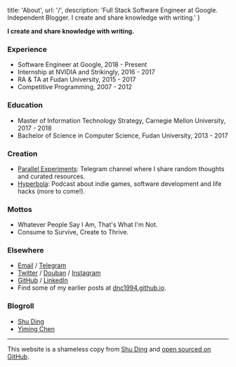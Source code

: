 
  title: 'About',
  url: '/',
  description: 'Full Stack Software Engineer at Google. Independent Blogger. I create and share knowledge with writing.'
}


**I create and share knowledge with writing.**

### Experience

- Software Engineer at Google, 2018 - Present
- Internship at NVIDIA and Strikingly, 2016 - 2017
- RA & TA at Fudan University, 2015 - 2017
- Competitive Programming, 2007 - 2012

### Education

- Master of Information Technology Strategy, Carnegie Mellon University, 2017 - 2018
- Bachelor of Science in Computer Science, Fudan University, 2013 - 2017

### Creation

- [Parallel Experiments](https://t.me/s/LinghaoCh): Telegram channel where I share random thoughts and curated resources.
- [Hyperbola](https://hyperbola.link/): Podcast about indie games, software development and life hacks (more to come!).

### Mottos

- Whatever People Say I Am, That's What I'm Not.
- Consume to Survive, Create to Thrive.

### Elsewhere

- [Email](mailto:hi@linghao.io) / [Telegram](https://t.me/linghao)
- [Twitter](https://twitter.com/instante_42) / [Douban](https://www.douban.com/people/instante_42/) / [Instagram](https://www.instagram.com/instante_42/)
- [GitHub](https://github.com/dnc1994) / [LinkedIn](https://www.linkedin.com/in/linghaozh)
- Find some of my earlier posts at [dnc1994.github.io](https://dnc1994.github.io/).

### Blogroll

- [Shu Ding](https://shud.in/)
- [Yiming Chen](https://dsdshcym.github.io/blog/)

---

This website is a shameless copy from [Shu Ding](https://shud.in/) and [open sourced on GitHub](https://github.com/dnc1994/blog).
